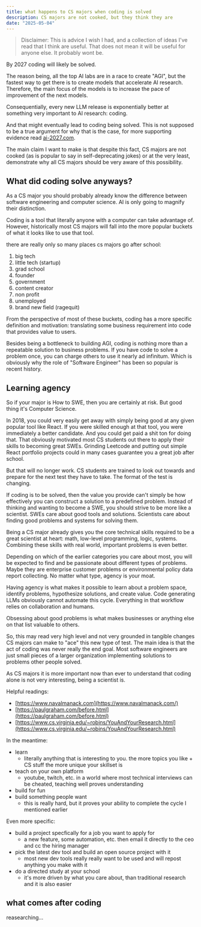 ```yaml
---
title: what happens to CS majors when coding is solved
description: CS majors are not cooked, but they think they are
date: "2025-05-04"
---
```


> Disclaimer: This is advice I wish I had, and a collection of ideas I've read that I think are useful. That does not mean it will be useful for anyone else. It probably wont be.

By 2027 coding will likely be solved.

The reason being, all the top AI labs are in a race to create "AGI", but the fastest way to get there is to create models that accelerate AI research. Therefore, the main focus of the models is to increase the pace of improvement of the next models.

Consequentially, every new LLM release is exponentially better at something very important to AI research: coding.

And that might eventually lead to coding being solved. This is not supposed to be a true argument for why that is the case, for more supporting evidence read [ai-2027.com](https://ai-2027.com).

The main claim I want to make is that despite this fact, CS majors are not cooked (as is popular to say in self-deprecating jokes) or at the very least, demonstrate why all CS majors should be very aware of this possibility.

## What did coding solve anyways?

As a CS major you should probably already know the difference between software engineering and computer science. AI is only going to magnify their distinction.

Coding is a tool that literally anyone with a computer can take advantage of. However, historically most CS majors will fall into the more popular buckets of what it looks like to use that tool.

there are really only so many places cs majors go after school:

1. big tech
2. little tech (startup)
3. grad school
4. founder
5. government
6. content creator
7. non profit
8. unemployed
9. brand new field (ragequit)

From the perspective of most of these buckets, coding has a more specific definition and motivation: translating some business requirement into code that provides value to users.

Besides being a bottleneck to building AGI, coding is nothing more than a repeatable solution to business problems. If you have code to solve a problem once, you can charge others to use it nearly ad infinitum. Which is obviously why the role of "Software Engineer" has been so popular is recent history.

## Learning agency

So if your major is How to SWE, then you are certainly at risk. But good thing it's Computer Science.

In 2018, you could very easily get away with simply being good at any given popular tool like React. If you were skilled enough at that tool, you were immediately a better candidate. And you could get paid a shit ton for doing that. That obviously motivated most CS students out there to apply their skills to becoming great SWEs. Grinding Leetcode and putting out simple React portfolio projects could in many cases guarantee you a great job after school.

But that will no longer work. CS students are trained to look out towards and prepare for the next test they have to take. The format of the test is changing.

If coding is to be solved, then the value you provide can't simply be how effectively you can construct a solution to a predefined problem. Instead of thinking and wanting to become a SWE, you should strive to be more like a scientist. SWEs care about good tools and solutions. Scientists care about finding good problems and systems for solving them.

Being a CS major already gives you the core technical skills required to be a great scientist at heart: math, low-level programming, logic, systems. Combining these skills with real world, important problems is even better.

Depending on which of the earlier categories you care about most, you will be expected to find and be passionate about different types of problems. Maybe they are enterprise customer problems or environmental policy data report collecting. No matter what type, agency is your moat.

Having agency is what makes it possible to learn about a problem space, identify problems, hypothesize solutions, and create value. Code generating LLMs obviously cannot automate this cycle. Everything in that workflow relies on collaboration and humans.

Obsessing about good problems is what makes businesses or anything else on that list valuable to others.

So, this may read very high level and not very grounded in tangible changes CS majors can make to "ace" this new type of test. The main idea is that the act of coding was never really the end goal. Most software engineers are just small pieces of a larger organization implementing solutions to problems other people solved.

As CS majors it is more important now than ever to understand that coding alone is not very interesting, being a scientist is.

Helpful readings:

- [https://www.navalmanack.com](https://www.navalmanack.com/)
- [https://paulgraham.com/before.html](https://paulgraham.com/before.html)
- [https://www.cs.virginia.edu/~robins/YouAndYourResearch.html](https://www.cs.virginia.edu/~robins/YouAndYourResearch.html)

In the meantime:

- learn
  - literally anything that is interesting to you. the more topics you like + CS stuff the more unique your skillset is
- teach on your own platform
  - youtube, twitch, etc. in a world where most technical interviews can be cheated, teaching well proves understanding
- build for fun
- build something people want
  - this is really hard, but it proves your ability to complete the cycle I mentioned earlier

Even more specific:

- build a project specfically for a job you want to apply for
  - a new feature, some automation, etc. then email it directly to the ceo and cc the hiring manager
- pick the latest dev tool and build an open source project with it
  - most new dev tools really really want to be used and will repost anything you make with it
- do a directed study at your school
  - it's more driven by what you care about, than traditional research and it is also easier

## what comes after coding

reasearching...
